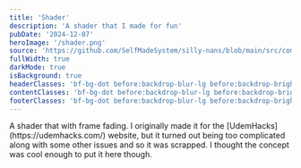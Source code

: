```yaml
---
title: 'Shader'
description: 'A shader that I made for fun'
pubDate: '2024-12-07'
heroImage: '/shader.png'
source: 'https://github.com/SelfMadeSystem/silly-nans/blob/main/src/components/ShaderCanvas.tsx'
fullWidth: true
darkMode: true
isBackground: true
headerClasses: 'bf-bg-dot before:backdrop-blur-lg before:backdrop-brightness-150 before:fade-b'
contentClasses: 'bf-bg-dot before:backdrop-blur-lg before:backdrop-brightness-150 before:fade-y'
footerClasses: 'bf-bg-dot before:backdrop-blur-lg before:backdrop-brightness-150 before:fade-t-xl'
---
```



<div class="bf-bg-dot mx-auto max-w-xl rounded-lg p-4 text-white before:backdrop-blur-lg before:backdrop-brightness-150 before:fade-y">
  A shader that with frame fading. I originally made it for the
  [UdemHacks](https://udemhacks.com/) website, but it turned out being too
  complicated along with some other issues and so it was scrapped. I thought the
  concept was cool enough to put it here though.
</div>

<div class="absolute inset-0 -z-10 bg-black">
  <Idk client:load />
</div>

